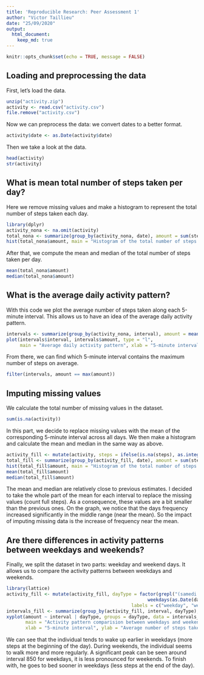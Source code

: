```yaml
---
title: 'Reproducible Research: Peer Assessment 1'
author: "Victor Taillieu"
date: "25/09/2020"
output:
  html_document:
    keep_md: true
---
```


```r
knitr::opts_chunk$set(echo = TRUE, message = FALSE)
```

## Loading and preprocessing the data

First, let's load the data.

```r
unzip("activity.zip")
activity <- read.csv("activity.csv")
file.remove("activity.csv")
```

Now we can preprocess the data: we convert dates to a better format.

```r
activity$date <- as.Date(activity$date)
```

Then we take a look at the data.

```r
head(activity)
str(activity)
```

## What is mean total number of steps taken per day?

Here we remove missing values and make a histogram to represent the total number of steps taken each day.

```r
library(dplyr)
activity_nona <- na.omit(activity)
total_nona <- summarize(group_by(activity_nona, date), amount = sum(steps))
hist(total_nona$amount, main = "Histogram of the total number of steps taken each day", xlab = "Number of steps")
```

After that, we compute the mean and median of the total number of steps taken per day.

```r
mean(total_nona$amount)
median(total_nona$amount)
```

## What is the average daily activity pattern?

With this code we plot the average number of steps taken along each 5-minute interval.
This allows us to have an idea of the average daily activity pattern.

```r
intervals <- summarize(group_by(activity_nona, interval), amount = mean(steps))
plot(intervals$interval, intervals$amount, type = "l",
     main = "Average daily activity pattern", xlab = "5-minute interval", ylab = "Average number of steps taken")
```

From there, we can find which 5-minute interval contains the maximum number of steps on average.

```r
filter(intervals, amount == max(amount))
```

## Imputing missing values

We calculate the total number of missing values in the dataset.

```r
sum(is.na(activity))
```

In this part, we decide to replace missing values with the mean of the corresponding 5-minute interval across all days.
We then make a histogram and calculate the mean and median in the same way as above.

```r
activity_fill <- mutate(activity, steps = ifelse(is.na(steps), as.integer(filter(intervals, interval == interval)$amount), steps))
total_fill <- summarize(group_by(activity_fill, date), amount = sum(steps))
hist(total_fill$amount, main = "Histogram of the total number of steps taken each day", xlab = "Number of steps")
mean(total_fill$amount)
median(total_fill$amount)
```

The mean and median are relatively close to previous estimates.
I decided to take the whole part of the mean for each interval to replace the missing values (count full steps).
As a consequence, these values are a bit smaller than the previous ones.
On the graph, we notice that the days frequency increased significantly in the middle range (near the mean).
So the impact of imputing missing data is the increase of frequency near the mean.

## Are there differences in activity patterns between weekdays and weekends?

Finally, we split the dataset in two parts: weekday and weekend days.
It allows us to compare the activity patterns between weekdays and weekends.

```r
library(lattice)
activity_fill <- mutate(activity_fill, dayType = factor(grepl("(samedi|dimanche)", # french weekend days
                                                    weekdays(as.Date(date))),
                                              labels = c("weekday", "weekend")))
intervals_fill <- summarize(group_by(activity_fill, interval, dayType), amount = mean(steps))
xyplot(amount ~ interval | dayType, groups = dayType, data = intervals_fill, type = "l", layout = c(1, 2),
       main = "Activity pattern comparision between weekdays and weekends",
       xlab = "5-minute interval", ylab = "Average number of steps taken")
```

We can see that the individual tends to wake up earlier in weekdays (more steps at the beginning of the day).
During weekends, the individual seems to walk more and more regularly.
A significant peak can be seen around interval 850 for weekdays, it is less pronounced for weekends.
To finish with, he goes to bed sooner in weekdays (less steps at the end of the day).

